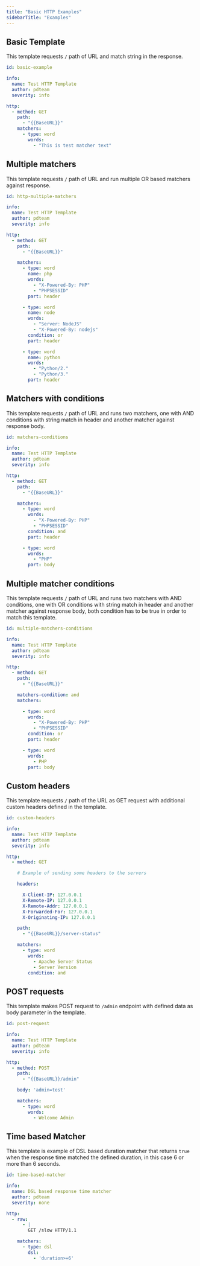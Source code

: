 ```yaml
---
title: "Basic HTTP Examples"
sidebarTitle: "Examples"
---
```


## Basic Template

This template requests `/` path of URL and match string in the response.


```yaml
id: basic-example

info:
  name: Test HTTP Template
  author: pdteam
  severity: info

http:
  - method: GET
    path:
      - "{{BaseURL}}"
    matchers:
      - type: word
        words:
          - "This is test matcher text"
```

## Multiple matchers

This template requests `/` path of URL and run multiple OR based matchers against response.


```yaml
id: http-multiple-matchers

info:
  name: Test HTTP Template
  author: pdteam
  severity: info

http:
  - method: GET
    path:
      - "{{BaseURL}}"

    matchers:
      - type: word
        name: php
        words:
          - "X-Powered-By: PHP"
          - "PHPSESSID"
        part: header

      - type: word
        name: node
        words:
          - "Server: NodeJS"
          - "X-Powered-By: nodejs"
        condition: or
        part: header

      - type: word
        name: python
        words:
          - "Python/2."
          - "Python/3."
        part: header
```

## Matchers with conditions

This template requests `/` path of URL and runs two matchers, one with AND conditions with string match in header and another matcher against response body.


```yaml
id: matchers-conditions

info:
  name: Test HTTP Template
  author: pdteam
  severity: info

http:
  - method: GET
    path:
      - "{{BaseURL}}"

    matchers:
      - type: word
        words:
          - "X-Powered-By: PHP"
          - "PHPSESSID"
        condition: and
        part: header

      - type: word
        words:
          - "PHP"
        part: body
```
## Multiple matcher conditions

This template requests `/` path of URL and runs two matchers with AND conditions, one with OR conditions with string match in header and another matcher against response body, both condition has to be true in order to match this template.

```yaml
id: multiple-matchers-conditions

info:
  name: Test HTTP Template
  author: pdteam
  severity: info

http:
  - method: GET
    path:
      - "{{BaseURL}}"

    matchers-condition: and
    matchers:

      - type: word
        words:
          - "X-Powered-By: PHP"
          - "PHPSESSID"
        condition: or
        part: header

      - type: word
        words:
          - PHP
        part: body
```

## Custom headers

This template requests `/` path of the URL as GET request with additional custom headers defined in the template.   

```yaml
id: custom-headers

info:
  name: Test HTTP Template
  author: pdteam
  severity: info

http:
  - method: GET

    # Example of sending some headers to the servers

    headers:

      X-Client-IP: 127.0.0.1
      X-Remote-IP: 127.0.0.1
      X-Remote-Addr: 127.0.0.1
      X-Forwarded-For: 127.0.0.1
      X-Originating-IP: 127.0.0.1

    path:
      - "{{BaseURL}}/server-status"

    matchers:
      - type: word
        words:
          - Apache Server Status
          - Server Version
        condition: and
```

## POST requests

This template makes POST request to `/admin` endpoint with defined data as body parameter in the template.   



```yaml
id: post-request

info:
  name: Test HTTP Template
  author: pdteam
  severity: info

http:
  - method: POST
    path:
      - "{{BaseURL}}/admin"

    body: 'admin=test'

    matchers:
      - type: word
        words:
          - Welcome Admin
```

## Time based Matcher

This template is example of DSL based duration matcher that returns `true` when the response time matched the defined duration, in this case 6 or more than 6 seconds.

```yaml
id: time-based-matcher

info:
  name: DSL based response time matcher
  author: pdteam
  severity: none

http:
  - raw:
      - |
        GET /slow HTTP/1.1

    matchers:
      - type: dsl
        dsl:
          - 'duration>=6'
```
